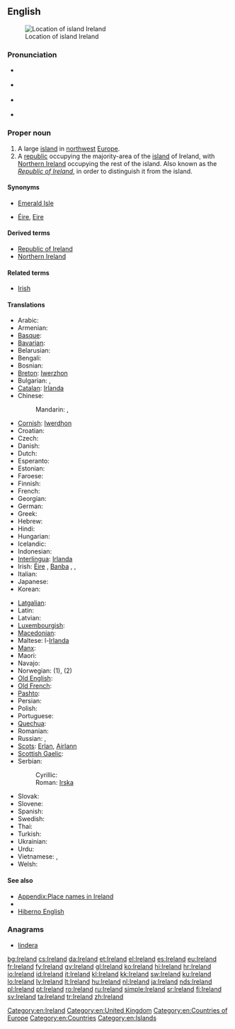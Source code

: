==English==
{{wikipedia}}
[[Image:LocationIslandIreland.png|thumb|Location of island Ireland]]

===Pronunciation===
* {{a|Ireland}} {{IPA|/ˈaɾlənd/|/ˈaɪrlənd/}}
* {{a|UK}} {{IPA|/ˈaɪə.lənd/}}
* {{a|US}} {{IPA|/ˈaɪɚ.lənd/}}
* {{audio|en-us-Ireland.ogg|Audio (US)}}

===Proper noun===
{{en-proper noun}}

# A large [[island]] in [[northwest]] [[Europe]].
# A [[republic]] occupying the majority-area of the [[island]] of Ireland, with [[Northern Ireland]] occupying the rest of the island. Also known as the ''[[Republic of Ireland]]'', in order to distinguish it from the island.

====Synonyms====
* {{sense|island}} [[Emerald Isle]]
* {{sense|both}} [[Éire]], [[Eire]]

====Derived terms====
* [[Republic of Ireland]]
* [[Northern Ireland]]

====Related terms====
* [[Irish]]

====Translations====
{{trans-top|large island in Europe}}
* Arabic: {{t|ar|أيرلندا|f|tr='ayrlanda}}
* Armenian: {{t-|hy|Իռլանդիա|tr=Iṙlandia}}
* [[Basque]]: {{t-|eu|Irlanda|xs=Basque}}
* [[Bavarian]]: {{tø|bar|Irlãnd}}
* Belarusian: {{t|be|Ірландыя|f|tr=Irlándyja|xs=Belarusian}}
* Bengali: {{t-|bn|আয়ারল্যান্ড}}
* Bosnian: {{t-|bs|Irska|f}}
* [[Breton]]: [[Iwerzhon]]
* Bulgarian: {{t+|bg|Ирландия|f|tr=Irlándija}},  {{t|bg|Ейре|f|tr=Éjre}}
* [[Catalan]]: [[Irlanda]] {{f}}
* Chinese:
*: Mandarin: {{t-|cmn|愛爾蘭|sc=Hani}},  {{t-|cmn|爱尔兰|tr=Ài'ěrlán|sc=Hani}}
* [[Cornish]]: [[Iwerdhon]]
* Croatian: {{t+|hr|Irska|f|alt=Ȋrskā}}
* Czech: {{t+|cs|Irsko}}
* Danish: {{t-|da|Irland}}
* Dutch: {{t+|nl|Ierland}}
* Esperanto: {{t-|eo|Irlando|xs=Esperanto}}
* Estonian: {{t+|et|Iirimaa}}
* Faroese: {{t-|fo|Írland|xs=Faroese}}
* Finnish: {{t+|fi|Irlanti}}
* French: {{t+|fr|Irlande|f}}
* Georgian: {{t|ka|ირლანდია|tr=irlandia|sc=Geor|xs=Georgian}}
* German: {{t+|de|Irland|n}}
* Greek: {{t+|el|Ιρλανδία|f|tr=Irlandía}}
* Hebrew: {{t|he|אירלנד|tr=Irland}}
* Hindi: {{t+|hi|आयरलैंड|tr=āyarlaiṇḍ|xs=Hindi}}
* Hungarian: {{t+|hu|Írország}}
* Icelandic: {{t+|is|Írland|n}}
* Indonesian: {{t-|id|Irlandia|xs=Indonesian}}
* [[Interlingua]]: [[Irlanda]]
* Irish: [[Éire]] {{f}}, [[Banba]] {{f}},  {{t+|ga|Éire|f|xs=Irish}},  {{t|ga|Banba|f|xs=Irish}}
* Italian: {{t+|it|Irlanda|f}}
* Japanese: {{t+|ja|アイルランド|tr=Airurando}}
* Korean: {{t+|ko|아일랜드|tr=Aillaendeu|sc=Hang}}
{{trans-mid}}
* [[Latgalian]]: {{tø|ltg|Eireja|f}}
* Latin: {{t-|la|Hibernia}}
* Latvian: {{t-|lv|Īrija|f|xs=Latvian}}
* [[Luxembourgish]]: {{t|lb|Irland|n}}
* [[Macedonian]]: {{t+|mk|Ирска|f|tr=Írska}}
* Maltese: l-[[Irlanda]]
* [[Manx]]: {{t-|gv|Nerin|f|xs=Manx}}
* Maori: {{t-|mi|Airangi|xs=Maori}}
* Navajo: {{tø|nv|Bitsiighaʼ Łichííʼí bikéyah}}
* Norwegian: {{t+|no|Irland}} (1), {{t-|no|Republikken Irland}} (2)
* [[Old English]]: {{t-|ang|Írland|xs=Old English}}
* [[Old French]]: {{tø|fro|Irlande|f}}
* [[Pashto]]: {{t-|ps|آيرلنډ|m|tr=āyrləndd|sc=ps-Arab|xs=Pashto}}
* Persian: {{t+|fa|ایرلند|tr=’irlánd|xs=Persian}}
* Polish: {{t+|pl|Irlandia|f}}
* Portuguese: {{t+|pt|Irlanda|f}}
* [[Quechua]]: {{t-|qu|Ilanda|xs=Quechua}}
* Romanian: {{t+|ro|Irlanda|f}}
* Russian: {{t+|ru|Ирландия|f|tr=Irlándija}}, {{qualifier|rare}} {{t|ru|Эйре|f|tr=Éjre}}
* [[Scots]]: [[Erlan]], [[Airlann]]
* [[Scottish Gaelic]]: {{t|gd|Èirinn|f}}
* Serbian:
*: Cyrillic: {{t-|sr|Ирска|f|sc=Cyrl}}
*: Roman: [[Irska#Serbian|Irska]] {{f}}
* Slovak: {{t|sk|Írsko|n}}
* Slovene: {{t+|sl|Irska|f}}
* Spanish: {{t+|es|Irlanda|f}}
* Swedish: {{t+|sv|Irland|n}}
* Thai: {{t|th|ไอร์แลนด์|tr=ai-laen}}
* Turkish: {{t+|tr|İrlanda}}
* Ukrainian: {{t+|uk|Ірландія|f|tr=Irlándija|xs=Ukrainian}}
* Urdu: {{t-|ur|آئرلینڈ|tr=āyarlaiṇḍ|xs=Urdu}}
* Vietnamese: {{t-|vi|Ireland|xs=Vietnamese}}, {{t|vi|Ái Nhĩ Lan}}
* Welsh: {{t-|cy|Iwerddon|f|xs=Welsh}}
{{trans-bottom}}
{{trans-see|Republic of Ireland}}

====See also====
* [[Appendix:Place names in Ireland]]
* {{list|en|countries of Europe}}
* [[Hiberno English]]

===Anagrams===
* [[lindera#English|lindera]]

[[Category:en:Ireland]]
[[Category:en:United Kingdom]]
[[Category:en:Countries of Europe]]
[[Category:en:Countries]]
[[Category:en:Islands]]

[[bg:Ireland]]
[[cs:Ireland]]
[[da:Ireland]]
[[et:Ireland]]
[[el:Ireland]]
[[es:Ireland]]
[[eu:Ireland]]
[[fr:Ireland]]
[[fy:Ireland]]
[[gv:Ireland]]
[[gl:Ireland]]
[[ko:Ireland]]
[[hi:Ireland]]
[[hr:Ireland]]
[[io:Ireland]]
[[id:Ireland]]
[[it:Ireland]]
[[kl:Ireland]]
[[kk:Ireland]]
[[sw:Ireland]]
[[ku:Ireland]]
[[lo:Ireland]]
[[lv:Ireland]]
[[lt:Ireland]]
[[hu:Ireland]]
[[nl:Ireland]]
[[ja:Ireland]]
[[nds:Ireland]]
[[pl:Ireland]]
[[pt:Ireland]]
[[ro:Ireland]]
[[ru:Ireland]]
[[simple:Ireland]]
[[sr:Ireland]]
[[fi:Ireland]]
[[sv:Ireland]]
[[ta:Ireland]]
[[tr:Ireland]]
[[zh:Ireland]]